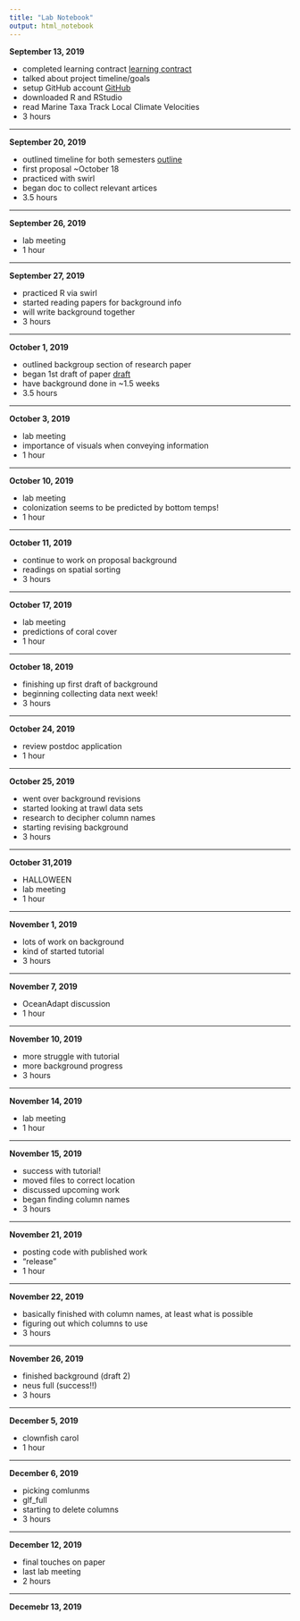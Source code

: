 ```yaml
---
title: "Lab Notebook"
output: html_notebook
---
```

**September 13, 2019**

* completed learning contract [learning contract](https://docs.google.com/document/d/18EuaptJ0LtB-4bw0Bqum4cfWjOU25bCIm0ezJRgJDqY/edit)
* talked about project timeline/goals
* setup GitHub account [GitHub](https://github.com)
* downloaded R and RStudio
* read Marine Taxa Track Local Climate Velocities
* 3 hours

*****

**September 20, 2019**

* outlined timeline for both semesters [outline](file:///Users/ria/Desktop/R/TraitVariability_EastCoast/OurPlan_19_20.nb.html)
* first proposal ~October 18
* practiced with swirl
* began doc to collect relevant artices
* 3.5 hours

*****

**September 26, 2019**

* lab meeting
* 1 hour

*****

**September 27, 2019**

* practiced R via swirl
* started reading papers for background info
* will write background together
* 3 hours

*****

**October 1, 2019**

* outlined backgroup section of research paper
* began 1st draft of paper [draft](https://docs.google.com/document/d/1oV0CoRcHu2-kNr2E14lT6bcgtEkBZnjOnXEybTrJRjg/edit)
* have background done in ~1.5 weeks
* 3.5 hours

*****

**October 3, 2019**

* lab meeting
* importance of visuals when conveying information
* 1 hour

*****

**October 10, 2019**

* lab meeting
* colonization seems to be predicted by bottom temps!
* 1 hour

*****

**October 11, 2019**

* continue to work on proposal background
* readings on spatial sorting
* 3 hours

*****

**October 17, 2019**

* lab meeting
* predictions of coral cover
* 1 hour

*****

**October 18, 2019**

* finishing up first draft of background
* beginning collecting data next week!
* 3 hours

*****

**October 24, 2019**

* review postdoc application
* 1 hour

*****

**October 25, 2019**

* went over background revisions
* started looking at trawl data sets
* research to decipher column names
* starting revising background
* 3 hours

*****

**October 31,2019**

* HALLOWEEN
* lab meeting
* 1 hour

******

**November 1, 2019**

* lots of work on background
* kind of started tutorial
* 3 hours

*****

**November 7, 2019**

* OceanAdapt discussion
* 1 hour

*****

**November 10, 2019**

* more struggle with tutorial
* more background progress
* 3 hours

*****

**November 14, 2019**

* lab meeting
* 1 hour

*****

**November 15, 2019**

* success with tutorial!
* moved files to correct location
* discussed upcoming work
* began finding column names
* 3 hours

*****

**November 21, 2019**

* posting code with published work
* "release"
* 1 hour

*****

**November 22, 2019**

* basically finished with column names, at least what is possible
* figuring out which columns to use
* 3 hours

*****

**November 26, 2019**

* finished background (draft 2)
* neus full (success!!)
* 3 hours

*****

**December 5, 2019**

* clownfish carol
* 1 hour

*****

**December 6, 2019**

* picking comlunms
* glf_full
* starting to delete columns
* 3 hours

*****

**December 12, 2019**

* final touches on paper
* last lab meeting
* 2 hours

*****

**Decemebr 13, 2019**
